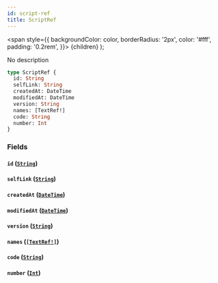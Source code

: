 ```yaml
---
id: script-ref
title: ScriptRef
---
```


<span
style={{
      backgroundColor: color,
      borderRadius: '2px',
      color: '#fff',
      padding: '0.2rem',
    }}>
{children}
</span>
);

No description

```graphql
type ScriptRef {
  id: String
  selfLink: String
  createdAt: DateTime
  modifiedAt: DateTime
  version: String
  names: [TextRef!]
  code: String
  number: Int
}
```

### Fields

#### `id` ([`String`](/docs/schema/scalars/string))

#### `selfLink` ([`String`](/docs/schema/scalars/string))

#### `createdAt` ([`DateTime`](/docs/schema/scalars/date-time))

#### `modifiedAt` ([`DateTime`](/docs/schema/scalars/date-time))

#### `version` ([`String`](/docs/schema/scalars/string))

#### `names` ([`[TextRef!]`](/docs/schema/inputs/text-ref))

#### `code` ([`String`](/docs/schema/scalars/string))

#### `number` ([`Int`](/docs/schema/scalars/int))
